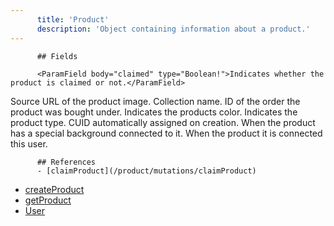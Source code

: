 ```yaml
---
      title: 'Product'
      description: 'Object containing information about a product.'
---
```

          
          ## Fields
          
          <ParamField body="claimed" type="Boolean!">Indicates whether the product is claimed or not.</ParamField>
<ParamField body="imageSrc" type="String">Source URL of the product image.</ParamField>
<ParamField body="name" type="String!">Collection name.</ParamField>
<ParamField body="orderId" type="String!">ID of the order the product was bought under.</ParamField>
<ParamField body="productColor" type="Color!">Indicates the products color.</ParamField>
<ParamField body="productType" type="Type!">Indicates the product type.</ParamField>
<ParamField body="publicId" type="String!">CUID automatically assigned on creation.</ParamField>
<ParamField body="specialBackground" type="Background">When the product has a special background connected to it.</ParamField>
<ParamField body="user" type="ProductUser">When the product it is connected this user.</ParamField>
          
          ## References
          - [claimProduct](/product/mutations/claimProduct)
- [createProduct](/product/mutations/createProduct)
- [getProduct](/product/queries/getProduct)
- [User](/types/objects/User)
      